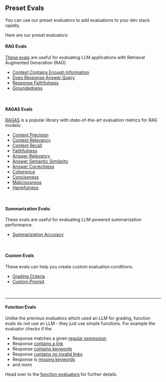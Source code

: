 ## Preset Evals

You can use our preset evaluators to add evaluations to your dev stack rapidly.

Here are our preset evaluators:

#### RAG Evals

[These evals](/evals/preset_evals/rag_evals) are useful for evaluating LLM applications with Retrieval Augmented Generation (RAG).

- [Context Contains Enough Information](/evals/preset_evals/ccei)
- [Does Response Answer Query](/evals/preset_evals/draq)
- [Response Faithfulness](/evals/preset_evals/faithfulness)
- [Groundedness](/evals/preset_evals/groundedness)

<br />

#### RAGAS Evals

[RAGAS](/evals/preset_evals/ragas_evals) is a popular library with state-of-the-art evaluation metrics for RAG models:

- [Context Precision](/evals/preset_evals/ragas_evals#context-precision)
- [Context Relevancy](/evals/preset_evals/ragas_evals#context-relevancy)
- [Context Recall](/evals/preset_evals/ragas_evals#context-recall)
- [Faithfulness](/evals/preset_evals/ragas_evals#faithfulness)
- [Answer Relevancy](/evals/preset_evals/ragas_evals#answer-relevancy)
- [Answer Semantic Similarity](/evals/preset_evals/ragas_evals#answer-semantic-similarity)
- [Answer Correctness](/evals/preset_evals/ragas_evals#answer-correctness)
- [Coherence](/evals/preset_evals/ragas_evals#coherence)
- [Conciseness](/evals/preset_evals/ragas_evals#conciseness)
- [Maliciousness](/evals/preset_evals/ragas_evals#maliciousness)
- [Harmfulness](/evals/preset_evals/ragas_evals#harmfulness)

<br />

#### Summarization Evals:

These evals are useful for evaluating LLM-powered summarization performance.

- [Summarization Accuracy](/evals/preset_evals/summarization_eval)

<br />

#### Custom Evals

These evals can help you create custom evaluation conditions.

- [Grading Criteria](/evals/custom_evals#custom-grading-criteria-easy)
- [Custom Prompt](/evals/custom_evals#llm-evaluator-with-a-completely-custom-prompt)

<br />

---

#### Function Evals

Unlike the previous evaluators which used an LLM for grading, function evals do not use an LLM - they just use simple functions. For example the evaluator checks if the

- Response matches a given [regular expression](/evals/preset_evals/function_evals#regex)
- Response [contains a link](/evals/preset_evals/function_evals#containslink)
- Response [contains keywords](/evals/preset_evals/function_evals#contains-any)
- Response [contains no invalid links](/evals/preset_evals/function_evals#noinvalidlinks)
- Response is [missing keywords](/evals/preset_evals/function_evals#containsall)
- and more

Head over to the [function evaluators](/evals/preset_evals/function_evals) for further details.
